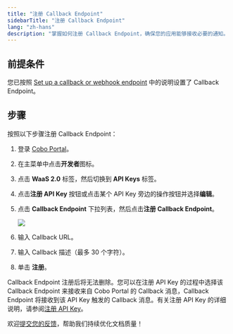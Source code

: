 ```yaml
---
title: "注册 Callback Endpoint"
sidebarTitle: "注册 Callback Endpoint"
lang: "zh-hans"
description: "掌握如何注册 Callback Endpoint，确保您的应用能够接收必要的通知。"
---
```


## 前提条件
您已按照 [Set up a callback or webhook endpoint](https://www.cobo.com/developers/v2/guides/webhooks-callbacks/set-up-endpoint) 中的说明设置了 Callback Endpoint。

## 步骤
按照以下步骤注册 Callback Endpoint：

1. 登录 [Cobo Portal](https://portal.cobo.com/login)。
2. 在主菜单中点击**开发者**图标。
3. 点击 **WaaS 2.0** 标签，然后切换到 **API Keys** 标签。
4. 点击**注册 API Key** 按钮或点击某个 API Key 旁边的操作按钮并选择**编辑**。
5. 点击 **Callback Endpoint** 下拉列表，然后点击**注册 Callback Endpoint**。

    <img src="/cn/images/developer-console/register_callback_endpoint.png" className="screenshot_modal"/>

6. 输入 Callback URL。
7. 输入 Callback 描述（最多 30 个字符）。
8. 单击 **注册**。

Callback Endpoint 注册后将无法删除。您可以在注册 API Key 的过程中选择该 Callback Endpoint 来接收来自 Cobo Portal 的 Callback 消息，Callback Endpoint 将接收到该 API Key 触发的 Callback 消息。有关注册 API Key 的详细说明，请参阅[注册 API Key](/cn/portal/developer-console/create-api-key)。

<Tip>欢迎[提交您的反馈](https://forms.zohopublic.com/cobo/form/DocumentFeedbackForm/formperma/QvLOhxJv1_JMsJ-1dleZ8Itb_7rzN-LtgvsDdxosoVI?referrername=manuals)，帮助我们持续优化文档质量！</Tip>